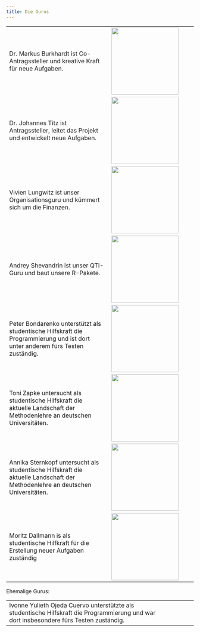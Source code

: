 ```yaml
---
title: Die Gurus
---
```


|                                                                                                                               |                                                                                                        |
|---------------------------------------|---------------------------------|
| Dr. Markus Burkhardt ist Co-Antragssteller und kreative Kraft für neue Aufgaben.                                              | ![](https://www.tu-chemnitz.de/hsw/psychologie/professuren/method/img/Staff/markus.jpg){width="180"}   |
| Dr. Johannes Titz ist Antragssteller, leitet das Projekt und entwickelt neue Aufgaben.                                        | ![](https://www.tu-chemnitz.de/hsw/psychologie/professuren/method/img/Staff/Johannes.jpg){width="180"} |
| Vivien Lungwitz ist unser Organisationsguru und kümmert sich um die Finanzen.                                                 | ![](https://www.tu-chemnitz.de/hsw/psychologie/professuren/method/img/Staff/vivien.jpg){width="180"}   |
| Andrey Shevandrin ist unser QTI-Guru und baut unsere R-Pakete.                                                                | ![](https://www.tu-chemnitz.de/hsw/psychologie/professuren/method/img/Staff/andrey.jpg){width="180"}   |
| Peter Bondarenko unterstützt als studentische Hilfskraft die Programmierung und ist dort unter anderem fürs Testen zuständig. | ![](https://www.tu-chemnitz.de/hsw/psychologie/professuren/method/img/Staff/Petr.jpg){width="180"}     |
| Toni Zapke untersucht als studentische Hilfskraft die aktuelle Landschaft der Methodenlehre an deutschen Universitäten.       | ![](https://www.tu-chemnitz.de/hsw/psychologie/professuren/method/img/Staff/toni.jpg){width="180"}     |
| Annika Sternkopf untersucht als studentische Hilfskraft die aktuelle Landschaft der Methodenlehre an deutschen Universitäten. | ![](https://www.tu-chemnitz.de/hsw/psychologie/professuren/method/img/Staff/annika.jpg){width="180"}   |
| Moritz Dallmann is als studentische Hilfkraft für die Erstellung neuer Aufgaben zuständig                                                                                                           | ![](https://www.tu-chemnitz.de/hsw/psychologie/professuren/method/img/Staff/moritz.jpg){width="180"}                                                                                                        |

Ehemalige Gurus:

|                                                                                                                                          |     |
|-------------------------------------------------------------|-----------|
| Ivonne Yulieth Ojeda Cuervo unterstützte als studentische Hilfskraft die Programmierung und war dort insbesondere fürs Testen zuständig. |     |
